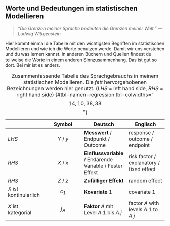 ::: callout-important
## Worte und Bedeutungen im statistischen Modellieren

> *"Die Grenzen meiner Sprache bedeuten die Grenzen meiner Welt." --- Ludwig Wittgenstein*

Hier kommt einmal die Tabelle mit den wichtigsten Begriffen im statistischen Modellieren und wie ich die Worte benutzen werde. Damit wir uns verstehen und du was lernen kannst. In anderen Büchern und Quellen findest du teilweise die Worte in einem anderen Sinnzusammenhang. Das ist gut so dort. Bei mir ist es anders.

|   | Symbol | Deutsch | Englisch |
|----|:--:|----|----|
| *LHS* | $Y$ / $y$ | **Messwert** / Endpunkt / Outcome | response / outcome / endpoint |
| *RHS* | $X$ / $x$ | **Einflussvariable** / Erklärende Variable / Fester Effekt | risk factor / explanatory / fixed effect |
| *RHS* | $Z$ / $z$ | **Zufälliger Effekt** | random effect |
| $X$ ist kontinuierlich | $c_1$ | **Kovariate** 1 | covariate 1 |
| $X$ ist kategorial | $f_A$ | **Faktor** $A$ mit Level $A.1$ bis $A.j$ | factor $A$ with levels $A.1$ to $A.j$ |

: Zusammenfassende Tabelle des Sprachgebrauchs in meinem statistischen Modellieren. Die *fett* hervorgehobenen Bezeichnungen werden hier genutzt. (*LHS* = left hand side, *RHS* = right hand side) {#tbl-namen-regression tbl-colwidths="$$14, 10, 38, 38$$"}
:::
